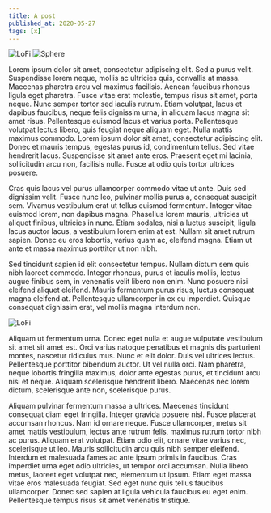 ```yaml
---
title: A post
published_at: 2020-05-27
tags: [x]
---
```



<Image wide file="mountains.png" alt="LoFi" />

<Image wide file="sphere.gif" alt="Sphere" />

Lorem ipsum dolor sit amet, consectetur adipiscing elit. Sed a purus velit. Suspendisse lorem neque, mollis ac ultricies quis, convallis at massa. Maecenas pharetra arcu vel maximus facilisis. Aenean faucibus rhoncus ligula eget pharetra. Fusce vitae erat molestie, tempus risus sit amet, porta neque. Nunc semper tortor sed iaculis rutrum. Etiam volutpat, lacus et dapibus faucibus, neque felis dignissim urna, in aliquam lacus magna sit amet risus. Pellentesque euismod lacus et varius porta. Pellentesque volutpat lectus libero, quis feugiat neque aliquam eget. Nulla mattis maximus commodo. Lorem ipsum dolor sit amet, consectetur adipiscing elit. Donec et mauris tempus, egestas purus id, condimentum tellus. Sed vitae hendrerit lacus. Suspendisse sit amet ante eros. Praesent eget mi lacinia, sollicitudin arcu non, facilisis nulla. Fusce at odio quis tortor ultrices posuere.

Cras quis lacus vel purus ullamcorper commodo vitae ut ante. Duis sed dignissim velit. Fusce nunc leo, pulvinar mollis purus a, consequat suscipit sem. Vivamus vestibulum erat ut tellus euismod fermentum. Integer vitae euismod lorem, non dapibus magna. Phasellus lorem mauris, ultricies ut aliquet finibus, ultricies in nunc. Etiam sodales, nisi a luctus suscipit, ligula lacus auctor lacus, a vestibulum lorem enim at est. Nullam sit amet rutrum sapien. Donec eu eros lobortis, varius quam ac, eleifend magna. Etiam ut ante et massa maximus porttitor ut non nibh.

Sed tincidunt sapien id elit consectetur tempus. Nullam dictum sem quis nibh laoreet commodo. Integer rhoncus, purus et iaculis mollis, lectus augue finibus sem, in venenatis velit libero non enim. Nunc posuere nisi eleifend aliquet eleifend. Mauris fermentum purus risus, luctus consequat magna eleifend at. Pellentesque ullamcorper in ex eu imperdiet. Quisque consequat dignissim erat, vel mollis magna interdum non.

<ImageExternal
  src="https://zdnet2.cbsistatic.com/hub/i/r/2020/04/22/2557be8f-f122-48c9-96ef-8b1ae87ac07d/resize/1200x900/f2efe6412b9ce54346a1f80489a9b967/cs-go.jpg"
  alt="CS: Go"
  width={1200}
  height={600}
  wide
/>

<Image wide file="sm.png" alt="LoFi" />

Aliquam ut fermentum urna. Donec eget nulla et augue vulputate vestibulum sit amet sit amet est. Orci varius natoque penatibus et magnis dis parturient montes, nascetur ridiculus mus. Nunc et elit dolor. Duis vel ultrices lectus. Pellentesque porttitor bibendum auctor. Ut vel nulla orci. Nam pharetra, neque lobortis fringilla maximus, dolor ante egestas purus, et tincidunt arcu nisi et neque. Aliquam scelerisque hendrerit libero. Maecenas nec lorem dictum, scelerisque ante non, scelerisque purus.

Aliquam pulvinar fermentum massa a ultrices. Maecenas tincidunt consequat diam eget fringilla. Integer gravida posuere nisl. Fusce placerat accumsan rhoncus. Nam id ornare neque. Fusce ullamcorper, metus sit amet mattis vestibulum, lectus ante rutrum felis, maximus rutrum tortor nibh ac purus. Aliquam erat volutpat. Etiam odio elit, ornare vitae varius nec, scelerisque ut leo. Mauris sollicitudin arcu quis nibh semper eleifend. Interdum et malesuada fames ac ante ipsum primis in faucibus. Cras imperdiet urna eget odio ultricies, ut tempor orci accumsan. Nulla libero metus, laoreet eget volutpat nec, elementum ut ipsum. Etiam eget massa vitae eros malesuada feugiat. Sed eget nunc quis tellus faucibus ullamcorper. Donec sed sapien at ligula vehicula faucibus eu eget enim. Pellentesque tempus risus sit amet venenatis tristique.
